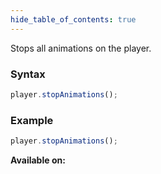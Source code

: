 ```yaml
---
hide_table_of_contents: true
---
```



Stops all animations on the player.

### Syntax

```js
player.stopAnimations();
```

### Example

```js
player.stopAnimations();
```

**Available on:** <ClientTag /> <ServerTag />
